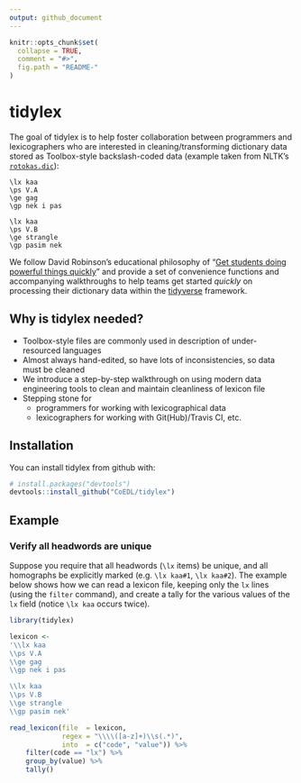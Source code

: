 ```yaml
---
output: github_document
---
```


<!-- README.md is generated from README.Rmd. Please edit that file -->

```r
knitr::opts_chunk$set(
  collapse = TRUE,
  comment = "#>",
  fig.path = "README-"
)
```

# tidylex

The goal of tidylex is to help foster collaboration between programmers and lexicographers who are interested in cleaning/transforming dictionary data stored as Toolbox-style backslash-coded data (example taken from NLTK's [`rotokas.dic`](https://github.com/nltk/nltk/blob/8eb3803cb88a6e75d18d4f740678b218b3d8f4fd/nltk/toolbox.py#L154)): 

```
\lx kaa
\ps V.A
\ge gag
\gp nek i pas

\lx kaa
\ps V.B
\ge strangle
\gp pasim nek
```

We follow David Robinson's educational philosophy of "<a href="http://varianceexplained.org/r/teach-tidyverse/#get-students-doing-powerful-things-quickly" target="_blank">Get students doing powerful things quickly</a>" and provide a set of convenience functions and accompanying walkthroughs to help teams get started *quickly* on processing their dictionary data within the [tidyverse](https://www.tidyverse.org/) framework.

## Why is tidylex needed?

- Toolbox-style files are commonly used in description of under-resourced languages
- Almost always hand-edited, so have lots of inconsistencies, so data must be cleaned
- We introduce a step-by-step walkthrough on using modern data engineering tools to clean and maintain cleanliness of lexicon file
- Stepping stone for
    - programmers for working with lexicographical data
    - lexicographers for working with Git(Hub)/Travis CI, etc.

## Installation

You can install tidylex from github with:

```r
# install.packages("devtools")
devtools::install_github("CoEDL/tidylex")
```

## Example

### Verify all headwords are unique

Suppose you require that all headwords (`\lx` items) be unique, and all homographs be explicitly marked (e.g. `\lx kaa#1`, `\lx kaa#2`). The example below shows how we can read a lexicon file, keeping only the `lx` lines (using the `filter` command), and create a tally for the various values of the `lx` field (notice `\lx kaa` occurs twice).

```r
library(tidylex)

lexicon <-
'\\lx kaa
\\ps V.A
\\ge gag
\\gp nek i pas

\\lx kaa
\\ps V.B
\\ge strangle
\\gp pasim nek'

read_lexicon(file  = lexicon,
             regex = "\\\\([a-z]+)\\s(.*)",
             into  = c("code", "value")) %>%
    filter(code == "lx") %>%
    group_by(value) %>% 
    tally()
    
   
```
